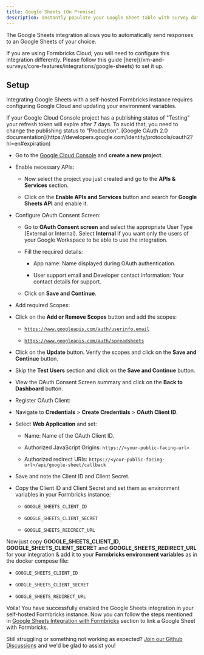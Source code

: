 ```yaml
---
title: Google Sheets (On Premise)
description: Instantly populate your Google Sheet table with survey data
---
```


The Google Sheets integration allows you to automatically send responses to an Google Sheets of your choice.

<Note>
  If you are using Formbricks Cloud, you will need to configure this
  integration differently. Please follow this guide
  [here](/xm-and-surveys/core-features/integrations/google-sheets) to set it up.
</Note>

## Setup

Integrating Google Sheets with a self-hosted Formbricks instance requires configuring Google Cloud and updating your environment variables.

<Note>
  If your Google Cloud Console project has a publishing status of "Testing" your refresh token will expire after 7 days. To avoid that, you need to change the publishing status to "Production". [Google OAuth 2.0 documentation](https://developers.google.com/identity/protocols/oauth2?hl=en#expiration)
</Note>

* Go to the [Google Cloud Console](https://console.cloud.google.com/) and **create a new project**.

* Enable necessary APIs:

  * Now select the project you just created and go to the **APIs & Services** section.

  * Click on the **Enable APIs and Services** button and search for **Google Sheets API** and enable it.

* Configure OAuth Consent Screen:

  * Go to **OAuth Consent screen** and select the appropriate User Type (External or Internal). Select **Internal** if you want only the users of your Google Workspace to be able to use the integration.

  * Fill the required details:

    * App name: Name displayed during OAuth authentication.

    * User support email and Developer contact information: Your contact details for support.

  * Click on **Save and Continue**.

* Add required Scopes:

* Click on the **Add or Remove Scopes** button and add the scopes:

  * [`https://www.googleapis.com/auth/userinfo.email`](https://www.googleapis.com/auth/userinfo.email)

  * [`https://www.googleapis.com/auth/spreadsheets`](https://www.googleapis.com/auth/spreadsheets)

* Click on the **Update** button. Verify the scopes and click on the **Save and Continue** button.

* Skip the **Test Users** section and click on the **Save and Continue** button.

* View the OAuth Consent Screen summary and click on the **Back to Dashboard** button.

* Register OAuth Client:

* Navigate to **Credentials** > **Create Credentials** > **OAuth Client ID**.

* Select **Web Application** and set:

  * Name: Name of the OAuth Client ID.

  * Authorized JavaScript Origins: `https://<your-public-facing-url>`

  * Authorized redirect URIs: `https://<your-public-facing-url>/api/google-sheet/callback`

* Save and note the Client ID and Client Secret.

* Copy the Client ID and Client Secret and set them as environment variables in your Formbricks instance:

  * `GOOGLE_SHEETS_CLIENT_ID`

  * `GOOGLE_SHEETS_CLIENT_SECRET`

  * `GOOGLE_SHEETS_REDIRECT_URL`

Now just copy **GOOGLE\_SHEETS\_CLIENT\_ID**, **GOOGLE\_SHEETS\_CLIENT\_SECRET** and **GOOGLE\_SHEETS\_REDIRECT\_URL** for your integration & add it to your **Formbricks environment variables** as in the docker compose file:

* `GOOGLE_SHEETS_CLIENT_ID`

* `GOOGLE_SHEETS_CLIENT_SECRET`

* `GOOGLE_SHEETS_REDIRECT_URL`

Voila! You have successfully enabled the Google Sheets integration in your self-hosted Formbricks instance. Now you can follow the steps mentioned in [Google Sheets Integration with Formbricks](/xm-and-surveys/core-features/integrations/google-sheets) section to link a Google Sheet with Formbricks.

Still struggling or something not working as expected? [Join our Github Discussions](https://github.com/formbricks/formbricks/discussions) and we'd be glad to assist you!
